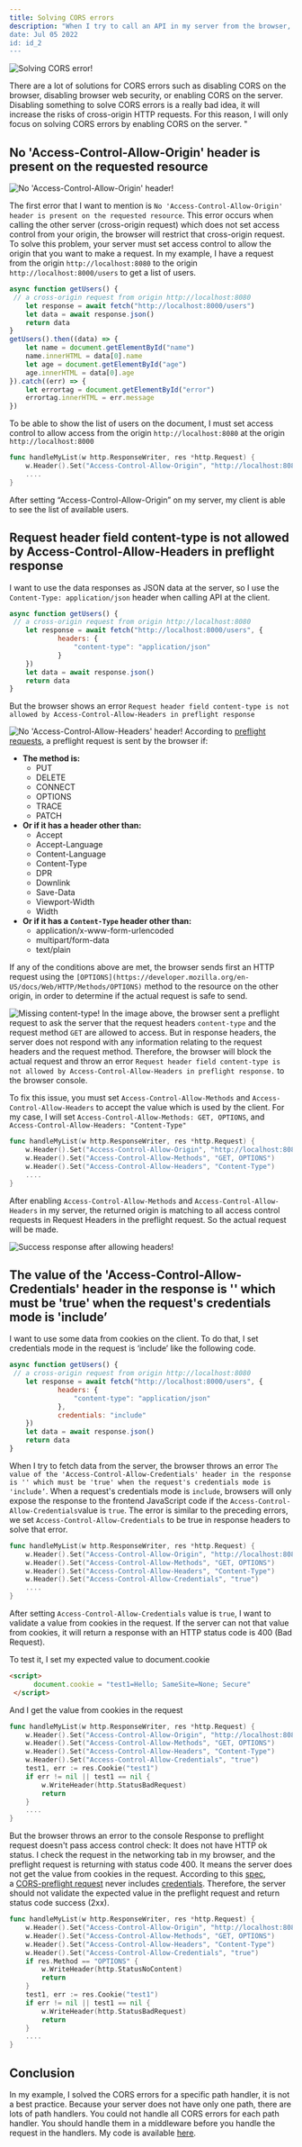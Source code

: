 ```yaml
---
title: Solving CORS errors
description: "When I try to call an API in my server from the browser, it sometimes got errors “something has been blocked by CORS policy..” on the browser console. These errors are CORS errors, I will not talk about what the CORS is in this blog. This blog will focus on some common CORS errors which I got when calling APIs on the browser.
date: Jul 05 2022
id: id_2
---
```


![Solving CORS error!](/images/sces/cors.png "Solving CORS Errors")

There are a lot of solutions for CORS errors such as disabling CORS on the browser, disabling browser web security, or enabling CORS on the server. Disabling something to solve CORS errors is a really bad idea, it will increase the risks of cross-origin HTTP requests. For this reason, I will only focus on solving CORS errors by enabling CORS on the server. " 

## No 'Access-Control-Allow-Origin' header is present on the requested resource

![No 'Access-Control-Allow-Origin' header!](/images/sces/allow-origin.png "CORS errors")

The first error that I want to mention is `No 'Access-Control-Allow-Origin' header is present on the requested resource`. This error occurs when calling the other server (cross-origin request) which does not set access control from your origin, the browser will restrict that cross-origin request.  To solve this problem, your server must set access control to allow the origin that you want to make a request.  In my example, I have a request from the origin `http://localhost:8080` to the origin `http://localhost:8000/users` to get a list of users.

```jsx
async function getUsers() {
 // a cross-origin request from origin http://localhost:8080
	let response = await fetch("http://localhost:8000/users")
	let data = await response.json()
	return data
}
getUsers().then((data) => {
	let name = document.getElementById("name")
	name.innerHTML = data[0].name
	let age = document.getElementById("age")
	age.innerHTML = data[0].age
}).catch((err) => {
	let errortag = document.getElementById("error")
	errortag.innerHTML = err.message
})
```

To be able to show the list of users on the document, I must set access control to allow access from the origin `http://localhost:8080` at the origin `http://localhost:8000`

```go
func handleMyList(w http.ResponseWriter, res *http.Request) {
	w.Header().Set("Access-Control-Allow-Origin", "http://localhost:8080")
	....
}
```

After setting “Access-Control-Allow-Origin” on my server, my client is able to see the list of available users.

## Request header field content-type is not allowed by Access-Control-Allow-Headers in preflight response

I want to use the data responses as JSON data at the server, so I use the `Content-Type: application/json` header when calling API at the client.

```jsx
async function getUsers() {
 // a cross-origin request from origin http://localhost:8080
	let response = await fetch("http://localhost:8000/users", {
			headers: {
				"content-type": "application/json"
			}
	})
	let data = await response.json()
	return data
}
```

But the browser shows an error `Request header field content-type is not allowed by Access-Control-Allow-Headers in preflight response`

![No 'Access-Control-Allow-Headers' header!](/images/sces/allow-header.png "CORS errors content-type")
According to [preflight requests](https://developer.mozilla.org/en-US/docs/Web/HTTP/CORS#preflighted_requests), a preflight request is sent by the browser if:

- **The method is:**
    - PUT
    - DELETE
    - CONNECT
    - OPTIONS
    - TRACE
    - PATCH
- **Or if it has a header other than:**
    - Accept
    - Accept-Language
    - Content-Language
    - Content-Type
    - DPR
    - Downlink
    - Save-Data
    - Viewport-Width
    - Width
- **Or if it has a `Content-Type` header other than:**
    - application/x-www-form-urlencoded
    - multipart/form-data
    - text/plain

If any of the conditions above are met, the browser sends first an HTTP request using the `[OPTIONS](https://developer.mozilla.org/en-US/docs/Web/HTTP/Methods/OPTIONS)` method to the resource on the other origin, in order to determine if the actual request is safe to send. 

![Missing content-type!](/images/sces/missing-content-type.png "CORS errors content-type request")
In the image above, the browser sent a preflight request to ask the server that the request headers `content-type` and the request method `GET` are allowed to access. But in response headers, the server does not respond with any information relating to the request headers and the request method. Therefore, the browser will block the actual request and throw an error `Request header field content-type is not allowed by Access-Control-Allow-Headers in preflight response.` to the browser console.

To fix this issue, you must set `Access-Control-Allow-Methods` and `Access-Control-Allow-Headers` to accept the value which is used by the client. For my case, I will set `Access-Control-Allow-Methods: GET, OPTIONS`, and `Access-Control-Allow-Headers: "Content-Type"`

```go
func handleMyList(w http.ResponseWriter, res *http.Request) {
	w.Header().Set("Access-Control-Allow-Origin", "http://localhost:8080")
	w.Header().Set("Access-Control-Allow-Methods", "GET, OPTIONS")
	w.Header().Set("Access-Control-Allow-Headers", "Content-Type")
	....
}
```

After enabling `Access-Control-Allow-Methods` and `Access-Control-Allow-Headers` in my server, the returned origin is matching to all access control requests in Request Headers in the preflight request. So the actual request will be made.

![Success response after allowing headers!](/images/sces/after-add-allow-header.png "After allowing headers and methods")
## The value of the 'Access-Control-Allow-Credentials' header in the response is '' which must be 'true' when the request's credentials mode is 'include’

I want to use some data from cookies on the client. To do that, I set credentials mode in the request is ‘include’ like the following code.

```jsx
async function getUsers() {
 // a cross-origin request from origin http://localhost:8080
	let response = await fetch("http://localhost:8000/users", {
			headers: {
				"content-type": "application/json"
			},
			credentials: "include"
	})
	let data = await response.json()
	return data
}
```

When I try to fetch data from the server, the browser throws an error `The value of the 'Access-Control-Allow-Credentials' header in the response is '' which must be 'true' when the request's credentials mode is 'include’`. When a request's credentials mode is `include`, browsers will only expose the response to the frontend JavaScript code if the `Access-Control-Allow-Credentials`value is `true`. The error is similar to the preceding errors, we set `Access-Control-Allow-Credentials` to be true in response headers to solve that error.

```go
func handleMyList(w http.ResponseWriter, res *http.Request) {
	w.Header().Set("Access-Control-Allow-Origin", "http://localhost:8080")
	w.Header().Set("Access-Control-Allow-Methods", "GET, OPTIONS")
	w.Header().Set("Access-Control-Allow-Headers", "Content-Type")
	w.Header().Set("Access-Control-Allow-Credentials", "true")
	....
}
```

After setting `Access-Control-Allow-Credentials` value is `true`, I want to validate a value from cookies in the request. If the server can not that value from cookies, it will return a response with an HTTP status code is 400 (Bad Request).

To test it, I set my expected value to document.cookie

```html
<script>
      document.cookie = "test1=Hello; SameSite=None; Secure"
 </script>
```

And I get the value from cookies in the request

```go
func handleMyList(w http.ResponseWriter, res *http.Request) {
	w.Header().Set("Access-Control-Allow-Origin", "http://localhost:8080")
	w.Header().Set("Access-Control-Allow-Methods", "GET, OPTIONS")
	w.Header().Set("Access-Control-Allow-Headers", "Content-Type")
	w.Header().Set("Access-Control-Allow-Credentials", "true")
	test1, err := res.Cookie("test1")
	if err != nil || test1 == nil {
		w.WriteHeader(http.StatusBadRequest)
		return
	}
	....
}
```

But the browser throws an error to the console Response to preflight request doesn't pass access control check: It does not have HTTP ok status. I check the request in the networking tab in my browser, and the preflight request is returning with status code 400. It means the server does not get the value from cookies in the request. According to this [spec](https://fetch.spec.whatwg.org/#cors-protocol-and-credentials), a [CORS-preflight request](https://fetch.spec.whatwg.org/#cors-preflight-request) never includes [credentials](https://fetch.spec.whatwg.org/#credentials). Therefore, the server should not validate the expected value in the preflight request and return status code success (2xx).

```go
func handleMyList(w http.ResponseWriter, res *http.Request) {
	w.Header().Set("Access-Control-Allow-Origin", "http://localhost:8080")
	w.Header().Set("Access-Control-Allow-Methods", "GET, OPTIONS")
	w.Header().Set("Access-Control-Allow-Headers", "Content-Type")
	w.Header().Set("Access-Control-Allow-Credentials", "true")
	if res.Method == "OPTIONS" {
		w.WriteHeader(http.StatusNoContent)
		return
	}
	test1, err := res.Cookie("test1")
	if err != nil || test1 == nil {
		w.WriteHeader(http.StatusBadRequest)
		return
	}
	....
}
```

## Conclusion

In my example, I solved the CORS errors for a specific path handler, it is not a best practice. Because your server does not have only one path, there are lots of path handlers. You could not handle all CORS errors for each path handler. You should handle them in a middleware before you handle the request in the handlers. My code is available [here](https://github.com/tranhiepqna/solving-cors-erros).
